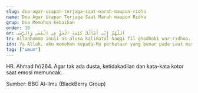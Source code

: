 ```yaml
---
slug: doa-agar-ucapan-terjaga-saat-marah-maupun-ridha
nama: Doa Agar Ucapan Terjaga Saat Marah maupun Ridha
grup: Doa Memohon Kebaikan
order: 10
ar: اَللَّهُمَّ إِنِّى أَسْأَلُكَ كَلِمَةَ الْحَقِّ فِي الْغَضَبِ وَالرِّضَى
tr: Allaahumma innii as-aluka kalimatal haqqi fil ghodhobi war-ridhoo.
idn: Ya Allah, aku memohon kepada-Mu perkataan yang benar pada saat marah dan ridha.
tag: ["umum"]
---
```


HR. Ahmad IV/264.
Agar tak ada dusta, ketidakadilan dan kata-kata kotor saat emosi memuncak.


Sumber: BBG Al-Ilmu (BlackBerry Group)
